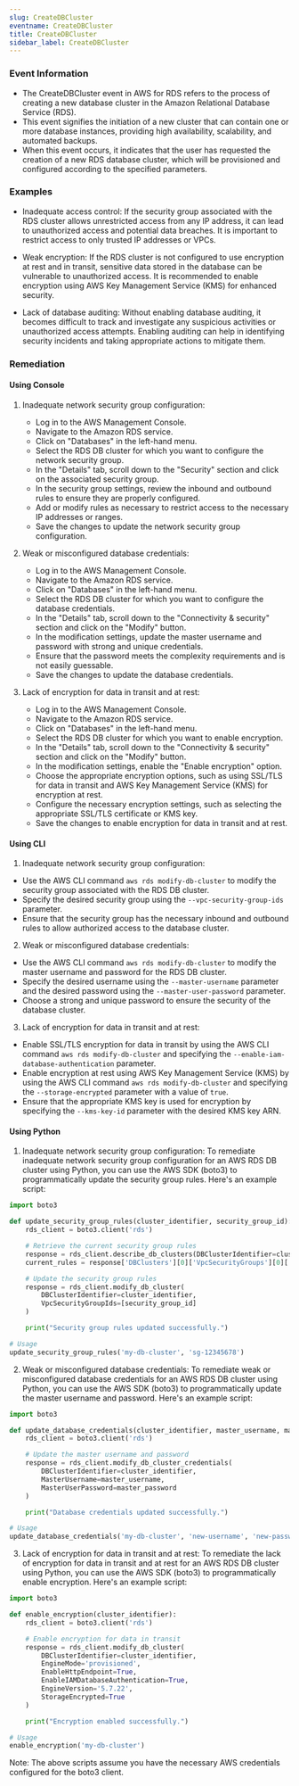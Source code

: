```yaml
--- 
slug: CreateDBCluster
eventname: CreateDBCluster
title: CreateDBCluster
sidebar_label: CreateDBCluster
---
```

                       
### Event Information

- The CreateDBCluster event in AWS for RDS refers to the process of creating a new database cluster in the Amazon Relational Database Service (RDS).
- This event signifies the initiation of a new cluster that can contain one or more database instances, providing high availability, scalability, and automated backups.
- When this event occurs, it indicates that the user has requested the creation of a new RDS database cluster, which will be provisioned and configured according to the specified parameters.


### Examples

- Inadequate access control: If the security group associated with the RDS cluster allows unrestricted access from any IP address, it can lead to unauthorized access and potential data breaches. It is important to restrict access to only trusted IP addresses or VPCs.

- Weak encryption: If the RDS cluster is not configured to use encryption at rest and in transit, sensitive data stored in the database can be vulnerable to unauthorized access. It is recommended to enable encryption using AWS Key Management Service (KMS) for enhanced security.

- Lack of database auditing: Without enabling database auditing, it becomes difficult to track and investigate any suspicious activities or unauthorized access attempts. Enabling auditing can help in identifying security incidents and taking appropriate actions to mitigate them.

### Remediation

#### Using Console

1. Inadequate network security group configuration:
   - Log in to the AWS Management Console.
   - Navigate to the Amazon RDS service.
   - Click on "Databases" in the left-hand menu.
   - Select the RDS DB cluster for which you want to configure the network security group.
   - In the "Details" tab, scroll down to the "Security" section and click on the associated security group.
   - In the security group settings, review the inbound and outbound rules to ensure they are properly configured.
   - Add or modify rules as necessary to restrict access to the necessary IP addresses or ranges.
   - Save the changes to update the network security group configuration.

2. Weak or misconfigured database credentials:
   - Log in to the AWS Management Console.
   - Navigate to the Amazon RDS service.
   - Click on "Databases" in the left-hand menu.
   - Select the RDS DB cluster for which you want to configure the database credentials.
   - In the "Details" tab, scroll down to the "Connectivity & security" section and click on the "Modify" button.
   - In the modification settings, update the master username and password with strong and unique credentials.
   - Ensure that the password meets the complexity requirements and is not easily guessable.
   - Save the changes to update the database credentials.

3. Lack of encryption for data in transit and at rest:
   - Log in to the AWS Management Console.
   - Navigate to the Amazon RDS service.
   - Click on "Databases" in the left-hand menu.
   - Select the RDS DB cluster for which you want to enable encryption.
   - In the "Details" tab, scroll down to the "Connectivity & security" section and click on the "Modify" button.
   - In the modification settings, enable the "Enable encryption" option.
   - Choose the appropriate encryption options, such as using SSL/TLS for data in transit and AWS Key Management Service (KMS) for encryption at rest.
   - Configure the necessary encryption settings, such as selecting the appropriate SSL/TLS certificate or KMS key.
   - Save the changes to enable encryption for data in transit and at rest.

#### Using CLI

1. Inadequate network security group configuration:
- Use the AWS CLI command `aws rds modify-db-cluster` to modify the security group associated with the RDS DB cluster.
- Specify the desired security group using the `--vpc-security-group-ids` parameter.
- Ensure that the security group has the necessary inbound and outbound rules to allow authorized access to the database cluster.

2. Weak or misconfigured database credentials:
- Use the AWS CLI command `aws rds modify-db-cluster` to modify the master username and password for the RDS DB cluster.
- Specify the desired username using the `--master-username` parameter and the desired password using the `--master-user-password` parameter.
- Choose a strong and unique password to ensure the security of the database cluster.

3. Lack of encryption for data in transit and at rest:
- Enable SSL/TLS encryption for data in transit by using the AWS CLI command `aws rds modify-db-cluster` and specifying the `--enable-iam-database-authentication` parameter.
- Enable encryption at rest using AWS Key Management Service (KMS) by using the AWS CLI command `aws rds modify-db-cluster` and specifying the `--storage-encrypted` parameter with a value of `true`.
- Ensure that the appropriate KMS key is used for encryption by specifying the `--kms-key-id` parameter with the desired KMS key ARN.

#### Using Python

1. Inadequate network security group configuration:
To remediate inadequate network security group configuration for an AWS RDS DB cluster using Python, you can use the AWS SDK (boto3) to programmatically update the security group rules. Here's an example script:

```python
import boto3

def update_security_group_rules(cluster_identifier, security_group_id):
    rds_client = boto3.client('rds')

    # Retrieve the current security group rules
    response = rds_client.describe_db_clusters(DBClusterIdentifier=cluster_identifier)
    current_rules = response['DBClusters'][0]['VpcSecurityGroups'][0]['VpcSecurityGroupId']

    # Update the security group rules
    response = rds_client.modify_db_cluster(
        DBClusterIdentifier=cluster_identifier,
        VpcSecurityGroupIds=[security_group_id]
    )

    print("Security group rules updated successfully.")

# Usage
update_security_group_rules('my-db-cluster', 'sg-12345678')
```

2. Weak or misconfigured database credentials:
To remediate weak or misconfigured database credentials for an AWS RDS DB cluster using Python, you can use the AWS SDK (boto3) to programmatically update the master username and password. Here's an example script:

```python
import boto3

def update_database_credentials(cluster_identifier, master_username, master_password):
    rds_client = boto3.client('rds')

    # Update the master username and password
    response = rds_client.modify_db_cluster_credentials(
        DBClusterIdentifier=cluster_identifier,
        MasterUsername=master_username,
        MasterUserPassword=master_password
    )

    print("Database credentials updated successfully.")

# Usage
update_database_credentials('my-db-cluster', 'new-username', 'new-password')
```

3. Lack of encryption for data in transit and at rest:
To remediate the lack of encryption for data in transit and at rest for an AWS RDS DB cluster using Python, you can use the AWS SDK (boto3) to programmatically enable encryption. Here's an example script:

```python
import boto3

def enable_encryption(cluster_identifier):
    rds_client = boto3.client('rds')

    # Enable encryption for data in transit
    response = rds_client.modify_db_cluster(
        DBClusterIdentifier=cluster_identifier,
        EngineMode='provisioned',
        EnableHttpEndpoint=True,
        EnableIAMDatabaseAuthentication=True,
        EngineVersion='5.7.22',
        StorageEncrypted=True
    )

    print("Encryption enabled successfully.")

# Usage
enable_encryption('my-db-cluster')
```

Note: The above scripts assume you have the necessary AWS credentials configured for the boto3 client.


 
